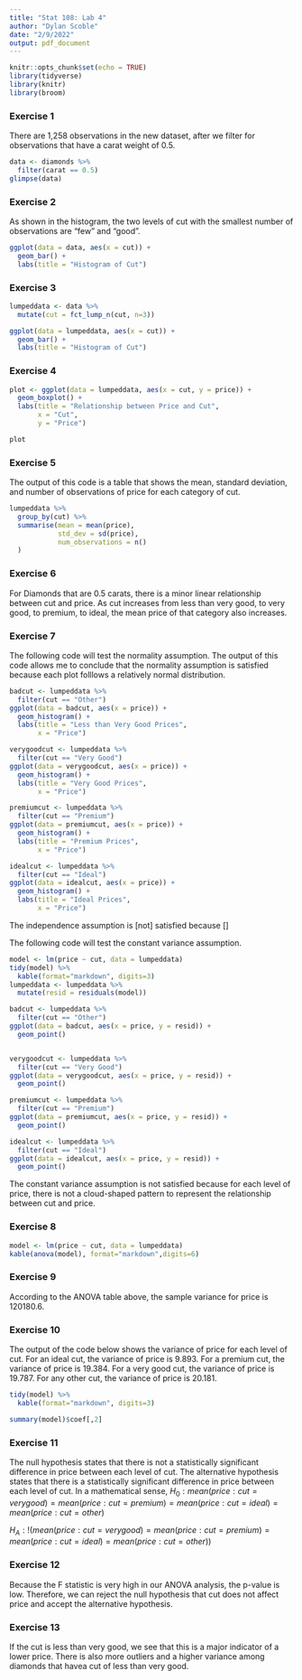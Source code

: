 ```yaml
---
title: "Stat 108: Lab 4"
author: "Dylan Scoble"
date: "2/9/2022"
output: pdf_document
---
```


```r
knitr::opts_chunk$set(echo = TRUE)
library(tidyverse)
library(knitr)
library(broom)
```


### Exercise 1
There are 1,258 observations in the new dataset, after we filter for observations that have a carat weight of 0.5.
```r
data <- diamonds %>% 
  filter(carat == 0.5)
glimpse(data)
```


### Exercise 2
As shown in the histogram, the two levels of cut with the smallest number of observations are "few" and "good".

```r
ggplot(data = data, aes(x = cut)) +
  geom_bar() +
  labs(title = "Histogram of Cut")
```

### Exercise 3
```r
lumpeddata <- data %>%
  mutate(cut = fct_lump_n(cut, n=3))

ggplot(data = lumpeddata, aes(x = cut)) +
  geom_bar() +
  labs(title = "Histogram of Cut")
```

### Exercise 4
```r
plot <- ggplot(data = lumpeddata, aes(x = cut, y = price)) +
  geom_boxplot() +
  labs(title = "Relationship between Price and Cut",
       x = "Cut",
       y = "Price")

plot
```


### Exercise 5
The output of this code is a table that shows the mean, standard deviation, and number of observations of price for each category of cut.
```r
lumpeddata %>%
  group_by(cut) %>% 
  summarise(mean = mean(price),
            std_dev = sd(price),
            num_observations = n()
  )
```

### Exercise 6
For Diamonds that are 0.5 carats, there is a minor linear relationship between cut and price. As cut increases from less than very good, to very good, to premium, to ideal, the mean price of that category also increases.

### Exercise 7

The following code will test the normality assumption. The output of this code allows me to conclude that the normality assumption is satisfied because each plot folllows a relatively normal distribution.
```r
badcut <- lumpeddata %>%
  filter(cut == "Other")
ggplot(data = badcut, aes(x = price)) +
  geom_histogram() +
  labs(title = "Less than Very Good Prices",
       x = "Price")

verygoodcut <- lumpeddata %>%
  filter(cut == "Very Good")
ggplot(data = verygoodcut, aes(x = price)) +
  geom_histogram() +
  labs(title = "Very Good Prices",
       x = "Price")

premiumcut <- lumpeddata %>%
  filter(cut == "Premium")
ggplot(data = premiumcut, aes(x = price)) +
  geom_histogram() +
  labs(title = "Premium Prices",
       x = "Price")

idealcut <- lumpeddata %>%
  filter(cut == "Ideal")
ggplot(data = idealcut, aes(x = price)) +
  geom_histogram() +
  labs(title = "Ideal Prices",
       x = "Price")

```

The independence assumption is [not] satisfied because []

The following code will test the constant variance assumption.
```r
model <- lm(price ~ cut, data = lumpeddata)
tidy(model) %>% 
  kable(format="markdown", digits=3)
lumpeddata <- lumpeddata %>% 
  mutate(resid = residuals(model))

badcut <- lumpeddata %>%
  filter(cut == "Other")
ggplot(data = badcut, aes(x = price, y = resid)) +
  geom_point()


verygoodcut <- lumpeddata %>%
  filter(cut == "Very Good")
ggplot(data = verygoodcut, aes(x = price, y = resid)) +
  geom_point()

premiumcut <- lumpeddata %>%
  filter(cut == "Premium")
ggplot(data = premiumcut, aes(x = price, y = resid)) +
  geom_point()

idealcut <- lumpeddata %>%
  filter(cut == "Ideal")
ggplot(data = idealcut, aes(x = price, y = resid)) +
  geom_point()
```
The constant variance assumption is not satisfied because for each level of price, there is not a cloud-shaped pattern to represent the relationship  between cut and price.


### Exercise 8

```r
model <- lm(price ~ cut, data = lumpeddata)
kable(anova(model), format="markdown",digits=6)

```

### Exercise 9

According to the ANOVA table above, the sample variance for price is 120180.6.

### Exercise 10

The output of the code below shows the variance of price for each level of cut. For an ideal cut, the variance of price is 9.893. For a premium cut, the variance of price is 19.384. For a very good cut, the variance of price is 19.787. For any other cut, the variance of price is 20.181.

```r
tidy(model) %>% 
  kable(format="markdown", digits=3)

summary(model)$coef[,2] 
```

### Exercise 11

The null hypothesis states that there is not a statistically significant difference in price between each level of cut. The alternative hypothesis states that there is a statistically significant difference in price between each level of cut. In a mathematical sense, $H_0: mean(price: cut = very good) = mean(price: cut = premium) = mean(price: cut = ideal) = mean(price: cut = other)$

$H_A: !(mean(price: cut = very good) = mean(price: cut = premium) = mean(price: cut = ideal) = mean(price: cut = other))$

### Exercise 12

Because the F statistic is very high in our ANOVA analysis, the p-value is low. Therefore, we can reject the null hypothesis that cut does not affect price and accept the alternative hypothesis.

### Exercise 13

If the cut is less  than very good, we see that this is a major indicator of a lower price. There is also more outliers and a higher variance among diamonds that havea cut of less than very good.